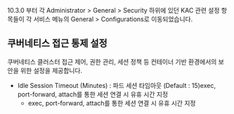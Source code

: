 10.3.0 부터 각 Administrator > General > Security 하위에 있던 KAC 관련 설정 항목들이 각 서비스 메뉴의 General > Configurations로 이동되었습니다.

## 쿠버네티스 접근 통제 설정
쿠버네티스 클러스터 접근 제어, 권한 관리, 세션 정책 등 컨테이너 기반 환경에서의 보안을  위한 설정을 제공합니다. 

* Idle Session Timeout (Minutes) : 파드 세션 타임아웃 (Default : 15)exec, port-forward, attach를 통한 세션 연결 시 유휴 시간 지정
  * exec, port-forward, attach를 통한 세션 연결 시 유휴 시간 지정
